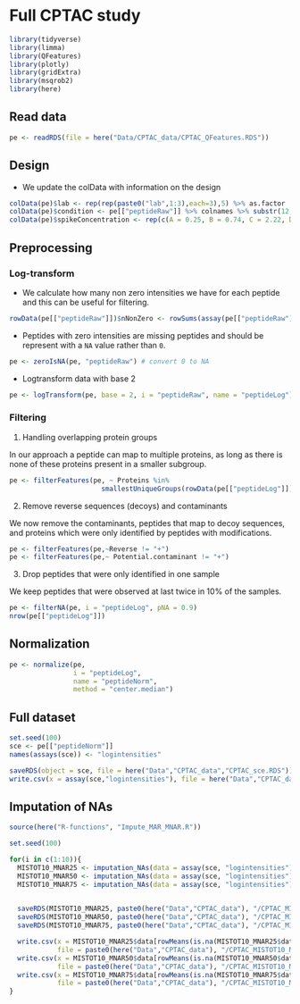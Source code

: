 

# Full CPTAC study 

```r
library(tidyverse)
library(limma)
library(QFeatures)
library(plotly)
library(gridExtra)
library(msqrob2)
library(here)
```
## Read data 

```r
pe <- readRDS(file = here("Data/CPTAC_data/CPTAC_QFeatures.RDS"))
```

## Design

- We update the colData with information on the design

```r
colData(pe)$lab <- rep(rep(paste0("lab",1:3),each=3),5) %>% as.factor
colData(pe)$condition <- pe[["peptideRaw"]] %>% colnames %>% substr(12,12) %>% as.factor
colData(pe)$spikeConcentration <- rep(c(A = 0.25, B = 0.74, C = 2.22, D = 6.67, E = 20),each = 9)
```

## Preprocessing

### Log-transform

- We calculate how many non zero intensities we have for each peptide and this can be useful for filtering.

```r
rowData(pe[["peptideRaw"]])$nNonZero <- rowSums(assay(pe[["peptideRaw"]]) > 0)
```


- Peptides with zero intensities are missing peptides and should be represent
with a `NA` value rather than `0`.

```r
pe <- zeroIsNA(pe, "peptideRaw") # convert 0 to NA
```

- Logtransform data with base 2

```r
pe <- logTransform(pe, base = 2, i = "peptideRaw", name = "peptideLog")
```


### Filtering

1. Handling overlapping protein groups

In our approach a peptide can map to multiple proteins, as long as there is
none of these proteins present in a smaller subgroup.

```r
pe <- filterFeatures(pe, ~ Proteins %in%
                       smallestUniqueGroups(rowData(pe[["peptideLog"]])$Proteins))
```

2. Remove reverse sequences (decoys) and contaminants

We now remove the contaminants, peptides that map to decoy sequences, and proteins
which were only identified by peptides with modifications.

```r
pe <- filterFeatures(pe,~Reverse != "+")
pe <- filterFeatures(pe,~ Potential.contaminant != "+")
```

3. Drop peptides that were only identified in one sample

We keep peptides that were observed at last twice in 10% of the samples.

```r
pe <- filterNA(pe, i = "peptideLog", pNA = 0.9)
nrow(pe[["peptideLog"]])
```

## Normalization 

```r
pe <- normalize(pe, 
                i = "peptideLog", 
                name = "peptideNorm", 
                method = "center.median")
```


## Full dataset

```r
set.seed(100)
sce <- pe[["peptideNorm"]]
names(assays(sce)) <- "logintensities"
```


```r
saveRDS(object = sce, file = here("Data","CPTAC_data","CPTAC_sce.RDS"))
write.csv(x = assay(sce,"logintensities"), file = here("Data","CPTAC_data","CPTAC_sce.csv"))
```


## Imputation of NAs

```r
source(here("R-functions", "Impute_MAR_MNAR.R"))
```

```r
set.seed(100)

for(i in c(1:10)){
  MISTOT10_MNAR25 <- imputation_NAs(data = assay(sce, "logintensities"), MISTOT = 0.1, MNAR = 0.25)
  MISTOT10_MNAR50 <- imputation_NAs(data = assay(sce, "logintensities"), MISTOT = 0.1, MNAR = 0.50)
  MISTOT10_MNAR75 <- imputation_NAs(data = assay(sce, "logintensities"), MISTOT = 0.1, MNAR = 0.75)

  
  saveRDS(MISTOT10_MNAR25, paste0(here("Data","CPTAC_data"), "/CPTAC_MISTOT10_MNAR25_",i,".RDS"))
  saveRDS(MISTOT10_MNAR50, paste0(here("Data","CPTAC_data"), "/CPTAC_MISTOT10_MNAR50_",i,".RDS"))
  saveRDS(MISTOT10_MNAR75, paste0(here("Data","CPTAC_data"), "/CPTAC_MISTOT10_MNAR75_",i,".RDS"))

  write.csv(x = MISTOT10_MNAR25$data[rowMeans(is.na(MISTOT10_MNAR25$data)) < 1,], 
            file = paste0(here("Data","CPTAC_data"), "/CPTAC_MISTOT10_MNAR25_",i,".csv"))
  write.csv(x = MISTOT10_MNAR50$data[rowMeans(is.na(MISTOT10_MNAR50$data)) < 1,], 
            file = paste0(here("Data","CPTAC_data"), "/CPTAC_MISTOT10_MNAR50_",i,".csv"))
  write.csv(x = MISTOT10_MNAR75$data[rowMeans(is.na(MISTOT10_MNAR75$data)) < 1,], 
            file = paste0(here("Data","CPTAC_data"), "/CPTAC_MISTOT10_MNAR75_",i,".csv"))
}
```
